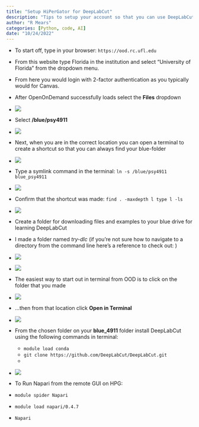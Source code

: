 ```yaml
---
title: "Setup HiPerGator for DeepLabCut"
description: "Tips to setup your account so that you can use DeepLabCut"
author: "R Mears"
categories: [Python, code, AI]
date: "10/24/2022"
---
```


- To start off, type in your browser: `https://ood.rc.ufl.edu`
- From this website type Florida in the institution and select "University of Florida" from the dropdown menu.
- From here you would login with 2-factor authentication as you typically would for Canvas.
- After OpenOnDemand successfully loads select the **Files** dropdown
- ![](ood_hpg_main.png)
- Select **/blue/psy4911** 
- ![](ood_bluefolder.png)
- Next, when you are in the correct location you can open a terminal to create a shortcut so that you can always find your blue-folder
- ![](open_terminal.png)  

- Type a symlink command in the terminal: `ln -s /blue/psy4911 blue_psy4911`

- ![](blue_shortct.png)
- Confirm that the shortcut was made: `find . -maxdepth l type l -ls`  
- ![](blue_shortcut.png)  
- Create a folder for downloading files and examples to your blue drive for learning DeepLabCut  
- I made a folder named *try-dlc* (if you're not sure how to navigate to a directory from the command line here's a reference to check out: )   
- ![](make-new-folder.png)  
- ![](make_try_dlc.png)  
- The easiest way to start out in terminal from OOD is to click on the folder that you made 
- ![](nav2try-dlc.png)
- ...then from that location click **Open in Terminal**
- ![](try_dlc_term.png)
- From the chosen folder on your **blue_4911** folder install DeepLabCut using the following commands in terminal: 
   - `module load conda`
   - `git clone https://github.com/DeepLabCut/DeepLabCut.git`  
   - 
- ![](install_dlc_in_testfolder.png)

- To Run Napari from the remote GUI on HPG:  
- `module spider Napari`
- `module load napari/0.4.7`
- `Napari`


